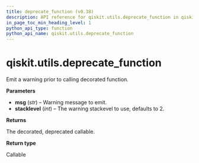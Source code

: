```yaml
---
title: deprecate_function (v0.38)
description: API reference for qiskit.utils.deprecate_function in qiskit v0.38
in_page_toc_min_heading_level: 1
python_api_type: function
python_api_name: qiskit.utils.deprecate_function
---
```


<span id="qiskit-utils-deprecate-function" />

# qiskit.utils.deprecate\_function

<Function id="qiskit.utils.deprecate_function" isDedicatedPage={true} github="https://github.com/qiskit/qiskit/tree/stable/0.21/qiskit/utils/deprecation.py" signature="deprecate_function(msg, stacklevel=2)">
  Emit a warning prior to calling decorated function.

  **Parameters**

  *   **msg** (*str*) – Warning message to emit.
  *   **stacklevel** (*int*) – The warning stackevel to use, defaults to 2.

  **Returns**

  The decorated, deprecated callable.

  **Return type**

  Callable
</Function>

